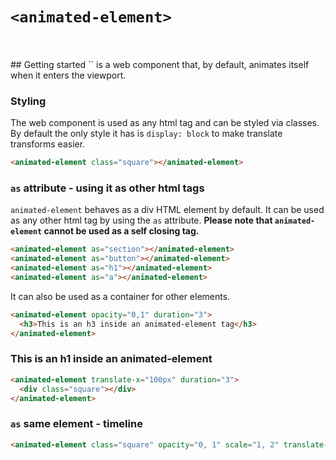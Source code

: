 
<Meta title="MDX/animated-element" of={InviewStories} />

<style>
  {`
    strong{
      font-weight: bold;
      color: #ff0000;
    }
  `}
</style>

# `<animated-element>`

<br />
<br />
## Getting started
`<animated-element>` is a web component that, by default, animates itself when it enters the viewport.



### Styling

The web component is used as any html tag and can be styled via classes. By default the only style it has is `display: block` to make translate transforms easier.

```html
<animated-element class="square"></animated-element>
```

<animated-element class="square" translate-x='-50px, 0' scale='1.5' duration='2'></animated-element>

### `as` attribute - using it as other html tags

`animated-element` behaves as a div HTML element by default. It can be used as any other html tag by using the `as` attribute. <strong>Please note that `animated-element` cannot be used as a self closing tag.</strong>

```html
<animated-element as="section"></animated-element>
<animated-element as="button"></animated-element>
<animated-element as="h1"></animated-element>
<animated-element as="a"></animated-element>
```

It can also be used as a container for other elements.

```html
<animated-element opacity="0,1" duration="3">
  <h3>This is an h3 inside an animated-element tag</h3>
</animated-element>
```

<animated-element opacity="0,1" duration="3">
  <h3>This is an h1 inside an animated-element</h3>
</animated-element>

```html
<animated-element translate-x="100px" duration="3">
  <div class="square"></div>
</animated-element>
```
<animated-element translate-x="100px" duration="3">
  <div class="square"></div>
</animated-element> 


### `as` same element - timeline

```html
<animated-element class="square" opacity="0, 1" scale="1, 2" translate-x="50px" times="1, 2, 3"></animated-element>
```
<animated-element class="square" opacity="0, 1" scale="1, 2" translate-x="50px" times="1, 2, 3"></animated-element>